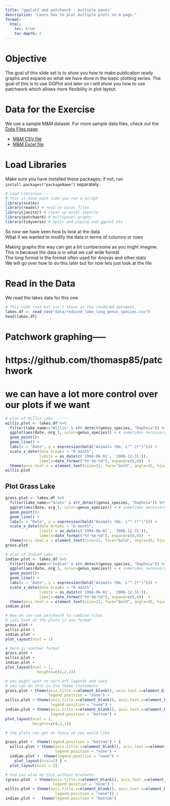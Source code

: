 ```yaml
---
title: "ggplot2 and patchwork - multiple panes"
description: "Learn how to plot multiple plots on a page."
format:
  html:
    toc: true
    toc-depth: 2
---
```


# Objective

The goal of this slide set is to show you how to make publication ready graphs and expand on what we have done in the basic plotting series. The goal of this is to use GGPlot and later on I will show you how to use patchwork which allows more flexibility in plot layout.    


# Data for the Exercise

We use a sample M&M dataset. For more sample data files, check out the [Data Files page](99_example_data_files.qmd).

-   [M&M CSV file](data/mms.csv)
-   [M&M Excel file](data/mms.xlsx)

# Load Libraries

Make sure you have installed these packages; if not, run `install.packages("packageName")` separately.

```r

# Load Libraries ----
# this is done each time you run a script
library(scales)
library(readxl) # read in excel files
library(janitor) # clean up excel imports
library(patchwork) # multipanel graphs
library(tidyverse) # dplyr and piping and ggplot etc
```

So now we have seen how to look at the data    
What if we wanted to modify the data in terms of columns or rows    
     
Making graphs this way can get a bit cumbersome as you might imagine.     
This is because the data is in what we call wide format     
The long format is the format often used for Anovas and other stats      
We will go over how to do this later but for now lets just look at the file     

# Read in the Data

We read the lakes data for this one.

```r
# This code runs but isn't shown in the rendered document.
lakes.df <- read_csv("data/reduced_lake_long_genus_species.csv")
head(lakes.df)
```
# Patchwork graphing-----
# https://github.com/thomasp85/patchwork
# we can have a lot more control over our plots if we want

```r
# plot of Willis Lake ------
willis.plot <- lakes.df %>%
  filter(lake_name=="Willis" & str_detect(genus_species, "Daphnia")) %>% 
  ggplot(aes(date, org_l, color=genus_species)) + # sometimes necessary is , group = group
  geom_point()+
  geom_line() +
  labs(x = "Date", y = expression(bold("Animals (No. L"^-1*")"))) +
  scale_x_date(date_breaks = "6 month",
               limits = as_date(c('1994-06-01', '2006-12-31')),
               labels=date_format("%Y-%m-%d"), expand=c(0,0))  +
  theme(axis.text.x = element_text(size=12, face="bold", angle=45, hjust=1)) 
willis.plot
```

## Plot Grass Lake


```r
grass.plot <- lakes.df %>%
  filter(lake_name=="Grass" & str_detect(genus_species, "Daphnia")) %>% 
  ggplot(aes(date, org_l, color=genus_species)) + # sometimes necessary is , group = group
  geom_point()+
  geom_line() +
  labs(x = "Date", y = expression(bold("Animals (No. L"^-1*")"))) +
  scale_x_date(date_breaks = "6 month",
               limits = as_date(c('1994-06-01', '2006-12-31')),
               labels=date_format("%Y-%m-%d"), expand=c(0,0))  +
  theme(axis.text.x = element_text(size=12, face="bold", angle=45, hjust=1)) 
grass.plot
```


```r
# plot of Indian Lake ------
indian.plot <- lakes.df %>%
  filter(lake_name=="Indian" & str_detect(genus_species, "Daphnia")) %>% 
  ggplot(aes(date, org_l, color=genus_species)) + # sometimes necessary is , group = group
  geom_point()+
  geom_line() +
  labs(x = "Date", y = expression(bold("Animals (No. L"^-1*")"))) +
  scale_x_date(date_breaks = "6 month",
               limits = as_date(c('1994-06-01', '2006-12-31')),
               labels=date_format("%Y-%m-%d"), expand=c(0,0))  +
  theme(axis.text.x = element_text(size=12, face="bold", angle=45, hjust=1)) 
indian.plot

```


```r
# Now we can use patchwork to combine files
# Lets look at the plots in one format
grass.plot +
willis.plot +
indian.plot +
plot_layout(ncol = 1)

```

```r

# here is another format
grass.plot +
willis.plot +
indian.plot +
plot_layout(ncol = 1,
              heights=c(4,2,1))
```


```r
# you might want to turn off legends and axes
# you can do this in the theme statements
grass.plot + theme(axis.title.x=element_blank(), axis.text.x=element_blank(),
                   legend.position = "none") + 
willis.plot + theme(axis.title.x=element_blank(), axis.text.x=element_blank(),
                    legend.position = "none") +
indian.plot + theme(axis.title.x=element_blank(), axis.text.x=element_blank(),
                    legend.position = "bottom") +
plot_layout(ncol = 1,
            heights=c(4,2,1))

```



```r
# the plots can get as fancy as you would like

grass.plot +  theme(legend.position = "bottom") + {
  willis.plot + theme(axis.title.x=element_blank(), axis.text.x=element_blank(),
                      legend.position = "none") +
  indian.plot +  theme(legend.position = "none") +
    plot_layout(ncol=1) } +
  plot_layout(ncol = 2)

```



```r

# You can also do this without brackets
(grass.plot  + theme(axis.title.x=element_blank(), axis.text.x=element_blank(),
                     legend.position = "none") |
willis.plot + theme(axis.title.x=element_blank(), axis.text.x=element_blank(),
                      legend.position = "none")) /
indian.plot +   theme(legend.position = "bottom") 
```

